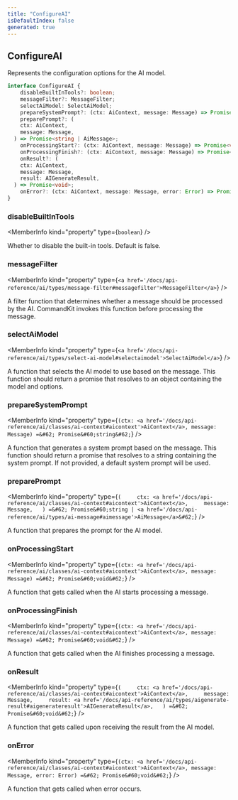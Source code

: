 ```yaml
---
title: "ConfigureAI"
isDefaultIndex: false
generated: true
---
```



<!-- This file was generated from the CommandKit source. Do not modify. Instead, re-run the "docgen" script -->


## ConfigureAI

<GenerationInfo sourceFile="packages/ai/src/configure.ts" sourceLine="16" packageName="@commandkit/ai" />

Represents the configuration options for the AI model.

```ts title="Signature"
interface ConfigureAI {
    disableBuiltInTools?: boolean;
    messageFilter?: MessageFilter;
    selectAiModel: SelectAiModel;
    prepareSystemPrompt?: (ctx: AiContext, message: Message) => Promise<string>;
    preparePrompt?: (
    ctx: AiContext,
    message: Message,
  ) => Promise<string | AiMessage>;
    onProcessingStart?: (ctx: AiContext, message: Message) => Promise<void>;
    onProcessingFinish?: (ctx: AiContext, message: Message) => Promise<void>;
    onResult?: (
    ctx: AiContext,
    message: Message,
    result: AIGenerateResult,
  ) => Promise<void>;
    onError?: (ctx: AiContext, message: Message, error: Error) => Promise<void>;
}
```

<div className="members-wrapper">

### disableBuiltInTools

<MemberInfo kind="property" type={`boolean`}   />

Whether to disable the built-in tools. Default is false.
### messageFilter

<MemberInfo kind="property" type={`<a href='/docs/api-reference/ai/types/message-filter#messagefilter'>MessageFilter</a>`}   />

A filter function that determines whether a message should be processed by the AI.
CommandKit invokes this function before processing the message.
### selectAiModel

<MemberInfo kind="property" type={`<a href='/docs/api-reference/ai/types/select-ai-model#selectaimodel'>SelectAiModel</a>`}   />

A function that selects the AI model to use based on the message.
This function should return a promise that resolves to an object containing the model and options.
### prepareSystemPrompt

<MemberInfo kind="property" type={`(ctx: <a href='/docs/api-reference/ai/classes/ai-context#aicontext'>AiContext</a>, message: Message) =&#62; Promise&#60;string&#62;`}   />

A function that generates a system prompt based on the message.
This function should return a promise that resolves to a string containing the system prompt.
If not provided, a default system prompt will be used.
### preparePrompt

<MemberInfo kind="property" type={`(     ctx: <a href='/docs/api-reference/ai/classes/ai-context#aicontext'>AiContext</a>,     message: Message,   ) =&#62; Promise&#60;string | <a href='/docs/api-reference/ai/types/ai-message#aimessage'>AiMessage</a>&#62;`}   />

A function that prepares the prompt for the AI model.
### onProcessingStart

<MemberInfo kind="property" type={`(ctx: <a href='/docs/api-reference/ai/classes/ai-context#aicontext'>AiContext</a>, message: Message) =&#62; Promise&#60;void&#62;`}   />

A function that gets called when the AI starts processing a message.
### onProcessingFinish

<MemberInfo kind="property" type={`(ctx: <a href='/docs/api-reference/ai/classes/ai-context#aicontext'>AiContext</a>, message: Message) =&#62; Promise&#60;void&#62;`}   />

A function that gets called when the AI finishes processing a message.
### onResult

<MemberInfo kind="property" type={`(     ctx: <a href='/docs/api-reference/ai/classes/ai-context#aicontext'>AiContext</a>,     message: Message,     result: <a href='/docs/api-reference/ai/types/aigenerate-result#aigenerateresult'>AIGenerateResult</a>,   ) =&#62; Promise&#60;void&#62;`}   />

A function that gets called upon receiving the result from the AI model.
### onError

<MemberInfo kind="property" type={`(ctx: <a href='/docs/api-reference/ai/classes/ai-context#aicontext'>AiContext</a>, message: Message, error: Error) =&#62; Promise&#60;void&#62;`}   />

A function that gets called when error occurs.


</div>
